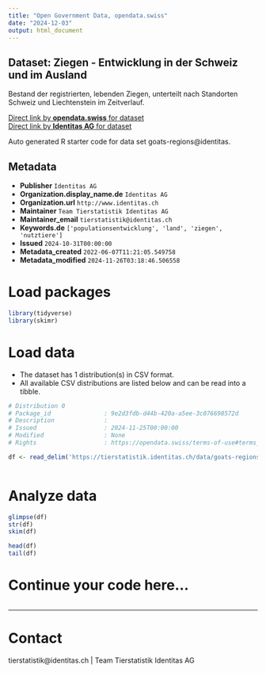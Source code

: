 ```yaml
---
title: "Open Government Data, opendata.swiss"
date: "2024-12-03"
output: html_document
---
```


## Dataset: Ziegen - Entwicklung in der Schweiz und im Ausland

Bestand der registrierten, lebenden Ziegen, unterteilt nach Standorten Schweiz und Liechtenstein im Zeitverlauf. 

[Direct link by **opendata.swiss** for dataset](https://opendata.swiss/de/dataset/ziegen-entwicklung-in-der-schweiz-und-im-ausland)<br>
[Direct link by **Identitas AG** for dataset](https://tierstatistik.identitas.ch/)

Auto generated R starter code for data set goats-regions@identitas.

## Metadata

- **Publisher** `Identitas AG`
- **Organization.display_name.de** `Identitas AG`
- **Organization.url** `http://www.identitas.ch`
- **Maintainer** `Team Tierstatistik Identitas AG`
- **Maintainer_email** `tierstatistik@identitas.ch`
- **Keywords.de** `['populationsentwicklung', 'land', 'ziegen', 'nutztiere']`
- **Issued** `2024-10-31T00:00:00`
- **Metadata_created** `2022-06-07T11:21:05.549758`
- **Metadata_modified** `2024-11-26T03:18:46.506558`


# Load packages

```r

library(tidyverse)
library(skimr)

```

# Load data

-   The dataset has 1 distribution(s) in CSV format.
-   All available CSV distributions are listed below and can be read into a tibble.

```r

# Distribution 0
# Package_id               : 9e2d3fdb-d44b-420a-a5ee-3c076698572d
# Description              : 
# Issued                   : 2024-11-25T00:00:00
# Modified                 : None
# Rights                   : https://opendata.swiss/terms-of-use#terms_by

df <- read_delim('https://tierstatistik.identitas.ch/data/goats-regions.csv')



```

# Analyze data

```r

glimpse(df)
str(df)
skim(df)

head(df)
tail(df)

```

# Continue your code here...

```r

```

------------------------------------------------------------------------

# Contact

tierstatistik@identitas.ch | Team Tierstatistik Identitas AG
